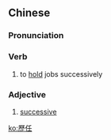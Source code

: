 {{also|历任}}
==Chinese==
{{zh-forms|s=历任}}

===Pronunciation===
{{zh-pron
|m=lìrèn
|c=lik6 jam6
|cat=v,a
}}

===Verb===
{{zh-verb}}

# to [[hold]] jobs successively

===Adjective===
{{zh-adj}}

# [[successive]]

[[ko:歷任]]